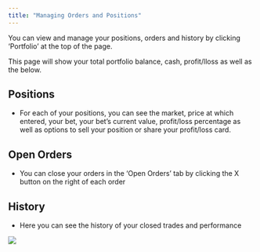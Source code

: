 ```yaml
---
title: "Managing Orders and Positions"
---
```

You can view and manage your positions, orders and history by clicking ‘Portfolio’ at the top of the page. 

This page will show your total portfolio balance, cash, profit/lloss as well as the below. 

## Positions
- For each of your positions, you can see the market, price at which entered, your bet, your bet’s current value, profit/loss percentage as well as options to sell your position or share your profit/loss card. 


## Open Orders
- You can close your orders in the ‘Open Orders’ tab by clicking the X button on the right of each order 

## History
- Here you can see the history of your closed trades and performance
<Frame caption="Caption text">
  <img src="/images/image3.png" />
</Frame>

